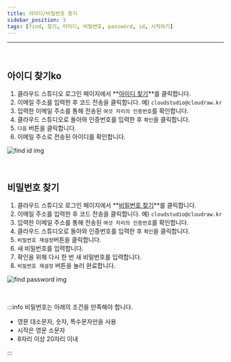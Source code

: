 ```yaml
---
title: 아이디/비밀번호 찾기
sidebar_position: 3
tags: [find, 찾기, 아이디, 비밀번호, password, id, 시작하기]
---
```



<hr />
<br />

## 아이디 찾기ko

1. 클라우드 스튜디오 로그인 페이지에서 **[아이디 찾기](https://cstudio.app/forgot/id)**를 클릭합니다.
2. 이메일 주소를 입력한 후 코드 전송을 클릭합니다. 예) `cloudstudio@cloudraw.kr`
3. 입력한 이메일 주소를 통해 전송된 `여섯 자리의 인증번호`를 확인합니다.
4. 클라우드 스튜디오로 돌아와 인증번호를 입력한 후 `확인`을 클릭합니다.
5. `다음` 버튼을 클릭합니다.
6. 이메일 주소로 전송된 아이디를 확인합니다.

<div className={styles.imgWrap}>
    <img src={findId} alt="find id img" />
</div>

<p>&nbsp;</p>

## 비밀번호 찾기

1. 클라우드 스튜디오 로그인 페이지에서 **[비밀번호 찾기](https://cstudio.app/forgot/pw)**를 클릭합니다.
2. 이메일 주소를 입력한 후 코드 전송을 클릭합니다. 예) `cloudstudio@cloudraw.kr`
3. 입력한 이메일 주소를 통해 전송된 `여섯 자리의 인증번호`를 확인합니다.
4. 클라우드 스튜디오로 돌아와 인증번호를 입력한 후 `확인`을 클릭합니다.
5. `비밀번호 재설정`버튼을 클릭합니다.
6. 새 비밀번호를 입력합니다.
7. 확인을 위해 다시 한 번 새 비밀번호를 입력합니다.
8. `비밀번호 재설정` 버튼을 눌러 완료합니다.

<div className={styles.imgWrap}>
    <img src={findPassword} alt="find password img" />
</div>

<p>&nbsp;</p>

:::info
비밀번호는 아래의 조건을 만족해야 합니다.

-   영문 대소문자, 숫자, 특수문자만을 사용
-   시작은 영문 소문자
-   8자리 이상 20자리 이내

:::
